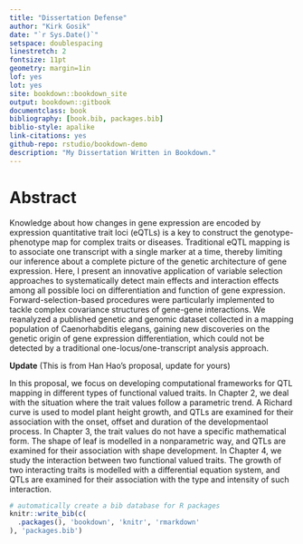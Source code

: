 --- 
title: "Dissertation Defense"
author: "Kirk Gosik"
date: "`r Sys.Date()`"
setspace: doublespacing
linestretch: 2
fontsize: 11pt
geometry: margin=1in
lof: yes
lot: yes
site: bookdown::bookdown_site
output: bookdown::gitbook
documentclass: book
bibliography: [book.bib, packages.bib]
biblio-style: apalike
link-citations: yes
github-repo: rstudio/bookdown-demo
description: "My Dissertation Written in Bookdown."
---



# Abstract {-}

Knowledge about how changes in gene expression are encoded by expression quantitative trait loci (eQTLs) is a key to construct the genotype-phenotype map for complex traits or diseases. Traditional eQTL mapping is to associate one transcript with a single marker at a time, thereby limiting our inference about a complete picture of the genetic architecture of gene expression. Here, I present an innovative application of variable selection approaches to systematically detect main effects and interaction effects among all possible loci on differentiation and function of gene expression. Forward-selection-based procedures were particularly implemented to tackle complex covariance structures of gene-gene interactions. We reanalyzed a published genetic and genomic dataset collected in a mapping population of Caenorhabditis elegans, gaining new discoveries on the genetic origin of gene expression differentiation, which could not be detected by a traditional one-locus/one-transcript analysis approach.

**Update**
  (This is from Han Hao's proposal, update for yours)
  
In this proposal, we focus on developing computational frameworks for QTL
mapping in different types of functional valued traits. In Chapter 2, we deal with
the situation where the trait values follow a parametric trend. A Richard curve is
used to model plant height growth, and QTLs are examined for their association
with the onset, offset and duration of the developmentaol process. In Chapter 3, the
trait values do not have a specific mathematical form. The shape of leaf is modelled
in a nonparametric way, and QTLs are examined for their association with shape
development. In Chapter 4, we study the interaction between two functional valued
traits. The growth of two interacting traits is modelled with a differential equation
system, and QTLs are examined for their association with the type and intensity
of such interaction.


```{r include=FALSE}
# automatically create a bib database for R packages
knitr::write_bib(c(
  .packages(), 'bookdown', 'knitr', 'rmarkdown'
), 'packages.bib')
```
